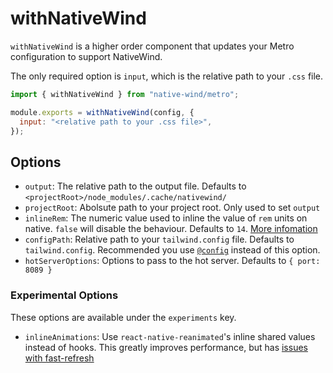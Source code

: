 # withNativeWind

`withNativeWind` is a higher order component that updates your Metro configuration to support NativeWind.

The only required option is `input`, which is the relative path to your `.css` file.

```jsx title=metro.config.js
import { withNativeWind } from "native-wind/metro";

module.exports = withNativeWind(config, {
  input: "<relative path to your .css file>",
});
```

## Options

- `output`: The relative path to the output file. Defaults to `<projectRoot>/node_modules/.cache/nativewind/`
- `projectRoot`: Abolsute path to your project root. Only used to set `output`
- `inlineRem`: The numeric value used to inline the value of `rem` units on native. `false` will disable the behaviour. Defaults to `14`. [More infomation](../tailwind/typography/font-size.mdx)
- `configPath`: Relative path to your `tailwind.config` file. Defaults to `tailwind.config`. Recommended you use [`@config`](https://tailwindcss.com/docs/functions-and-directives#config) instead of this option.
- `hotServerOptions`: Options to pass to the hot server. Defaults to `{ port: 8089 }`

### Experimental Options

These options are available under the `experiments` key.

- `inlineAnimations`: Use `react-native-reanimated`'s inline shared values instead of hooks. This greatly improves performance, but has [issues with fast-refresh](https://github.com/software-mansion/react-native-reanimated/pull/5268)